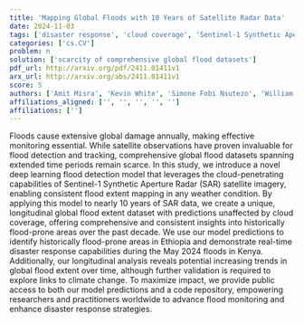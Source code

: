 ```yaml
---
title: 'Mapping Global Floods with 10 Years of Satellite Radar Data'
date: 2024-11-03
tags: ['disaster response', 'cloud coverage', 'Sentinel-1 Synthetic Aperture Radar', 'flood detection', 'satellite observations', 'global flood datasets', 'deep learning', 'climate change', 'longitudinal analysis']
categories: ['cs.CV']
problem: n
solution: ['scarcity of comprehensive global flood datasets']
pdf_url: http://arxiv.org/pdf/2411.01411v1
arx_url: http://arxiv.org/abs/2411.01411v1
score: 5
authors: ['Amit Misra', 'Kevin White', 'Simone Fobi Nsutezo', 'William Straka', 'Juan Lavista']
affiliations_aligned: ['', '', '', '', '']
affiliations: ['']
---
```



Floods cause extensive global damage annually, making effective monitoring essential. While satellite observations have proven invaluable for flood detection and tracking, comprehensive global flood datasets spanning extended time periods remain scarce. In this study, we introduce a novel deep learning flood detection model that leverages the cloud-penetrating capabilities of Sentinel-1 Synthetic Aperture Radar (SAR) satellite imagery, enabling consistent flood extent mapping in any weather condition. By applying this model to nearly 10 years of SAR data, we create a unique, longitudinal global flood extent dataset with predictions unaffected by cloud coverage, offering comprehensive and consistent insights into historically flood-prone areas over the past decade. We use our model predictions to identify historically flood-prone areas in Ethiopia and demonstrate real-time disaster response capabilities during the May 2024 floods in Kenya. Additionally, our longitudinal analysis reveals potential increasing trends in global flood extent over time, although further validation is required to explore links to climate change. To maximize impact, we provide public access to both our model predictions and a code repository, empowering researchers and practitioners worldwide to advance flood monitoring and enhance disaster response strategies.